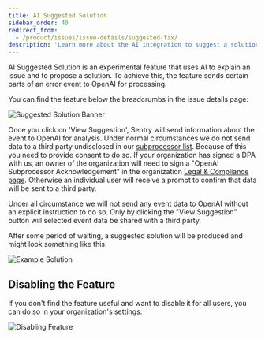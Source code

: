 ```yaml
---
title: AI Suggested Solution
sidebar_order: 40
redirect_from:
  - /product/issues/issue-details/suggested-fix/
description: 'Learn more about the AI integration to suggest a solution to an issue.'
---
```


AI Suggested Solution is an experimental feature that uses AI to explain an issue
and to propose a solution. To achieve this, the feature sends certain parts
of an error event to OpenAI for processing.

You can find the feature below the breadcrumbs in the issue details page:

![Suggested Solution Banner](banner.png)

Once you click on 'View Suggestion', Sentry will send information about the event to OpenAI for
analysis. Under normal circumstances we do not send data to a third party
undisclosed in our [subprocessor list](https://sentry.io/legal/subprocessors/).
Because of this you need to provide consent to do so. If your organization has
signed a DPA with us, an owner of the organization will need to sign a
"OpenAI Subprocessor Acknowledgement" in the organization [Legal & Compliance
page](https://sentry.io/orgredirect/organizations/:orgslug/settings/legal/). Otherwise an individual
user will receive a prompt to confirm that data will be sent to a third party.

Under all circumstance we will not send any event data to OpenAI without an
explicit instruction to do so. Only by clicking the "View Suggestion" button
will selected event data be shared with a third party.

After some period of waiting, a suggested solution will be produced and might look
something like this:

![Example Solution](solution.png)

## Disabling the Feature

If you don't find the feature useful and want to disable it for all users, you can do so in your organization's settings.

![Disabling Feature](disabling-feature.png)
